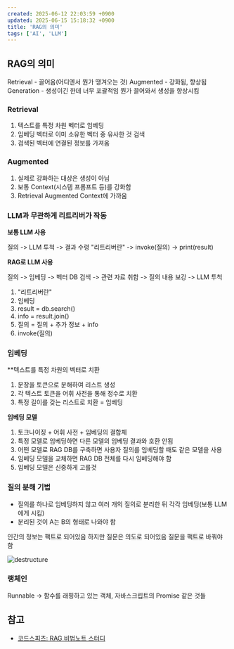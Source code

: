 ```yaml
---
created: 2025-06-12 22:03:59 +0900
updated: 2025-06-15 15:18:32 +0900
title: 'RAG의 의미'
tags: ['AI', 'LLM']
---
```


## RAG의 의미

Retrieval - 끌어옴(어디엔서 뭔가 땡겨오는 것)
Augmented - 강화됨, 향상됨
Generation - 생성이긴 한데 너무 포괄적임
뭔가 끌어와서 생성을 향상시킴

### Retrieval

1. 텍스트를 특정 차원 벡터로 임베딩
2. 임베딩 벡터로 이미 소유한 벡터 중 유사한 것 검색
3. 검색된 벡터에 연결된 정보를 가져옴

### Augmented

1. 실제로 강화하는 대상은 생성이 아님
2. 보통 Context(시스템 프롬프트 등)를 강화함
3. Retrieval Augmented Context에 가까움

### LLM과 무관하게 리트리버가 작동

**보통 LLM 사용**

질의 -> LLM 투척 -> 결과 수령
"리트리버란" -> invoke(질의) -> print(result)

**RAG로 LLM 사용**

질의 -> 임베딩 -> 벡터 DB 검색 -> 관련 자료 취합 -> 질의 내용 보강 -> LLM 투척
1. "리트리버란"
2. 임베딩
3. result = db.search()
4. info = result.join()
5. 질의 = 질의 + 추가 정보 + info
6. invoke(질의)

### 임베딩

**텍스트를 특정 차원의 벡터로 치환
1. 문장을 토큰으로 분해하여 리스트 생성
2. 각 텍스트 토큰을 어휘 사전을 통해 정수로 치환
3. 특정 길이를 갖는 리스트로 치환 = 임베딩

**임베딩 모델**
1. 토크나이징 + 어휘 사전 + 임베딩의 결합체
2. 특정 모델로 임베딩하면 다른 모델의 임베딩 결과와 호환 안됨
3. 어떤 모델로 RAG DB를 구축하면 사용자 질의를 임베딩할 때도 같은 모델을 사용
4. 임베딩 모델을 교체하면 RAG DB 전체를 다시 임베딩해야 함
5. 임베딩 모델은 신중하게 고를것

### 질의 분해 기법

- 질의를 하나로 임베딩하지 않고 여러 개의 질의로 분리한 뒤 각각 임베딩(보통 LLM에게 시킴)
- 분리된 것이 A는 B의 형태로 나와야 함

인간의 정보는 팩트로 되어있음
하지만 질문은 의도로 되어있음
질문을 팩트로 바꿔야 함

![destructure](assets/2025-06-12-22-25-09.png)

### 랭체인

Runnable -> 함수를 래핑하고 있는 객체, 자바스크립트의 Promise 같은 것들


## 참고

- [코드스피츠: RAG 비법노트 스터디](https://www.youtube.com/watch?v=mHyIXr0TueA)


